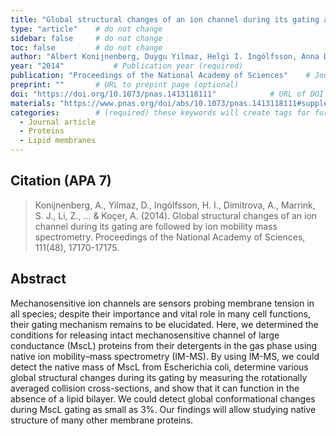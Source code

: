 ```yaml
---
title: "Global structural changes of an ion channel during its gating are followed by ion mobility mass spectrometry"          # Paper title (required)
type: "article"    # do not change
sidebar: false     # do not change
toc: false         # do not change
author: "Albert Konijnenberg, Duygu Yilmaz, Helgi I. Ingólfsson, Anna Dimitrova, Siewert J. Marrink, Zhuolun Li, Catherine Vénien-Bryan, Frank Sobott, and Armağan Koçer"         # Paper authors (required)
year: "2014"           # Publication year (required)
publication: "Proceedings of the National Academy of Sciences"    # Journal or similar (required)
preprint: ""       # URL to prepint page (optional)  
doi: "https://doi.org/10.1073/pnas.1413118111"            # URL of DOI (required)  
materials: "https://www.pnas.org/doi/abs/10.1073/pnas.1413118111#supplementary-materials"      # URL to suplementary info (optional)
categories:        # (required) these keywords will create tags for further filtering. 
  - Journal article
  - Proteins
  - Lipid membranes
---
```


<!-- 
The info below is just an example. 

Both fields are required and they have to be replaced with the respective info for each paper. 

Please notice the `> ` symbol before the citation, it gives it additional styling.  
-->

## Citation (APA 7)      

> Konijnenberg, A., Yilmaz, D., Ingólfsson, H. I., Dimitrova, A., Marrink, S. J., Li, Z., ... & Koçer, A. (2014). Global structural changes of an ion channel during its gating are followed by ion mobility mass spectrometry. Proceedings of the National Academy of Sciences, 111(48), 17170-17175.

## Abstract

Mechanosensitive ion channels are sensors probing membrane tension in all species; despite their importance and vital role in many cell functions, their gating mechanism remains to be elucidated. Here, we determined the conditions for releasing intact mechanosensitive channel of large conductance (MscL) proteins from their detergents in the gas phase using native ion mobility–mass spectrometry (IM-MS). By using IM-MS, we could detect the native mass of MscL from Escherichia coli, determine various global structural changes during its gating by measuring the rotationally averaged collision cross-sections, and show that it can function in the absence of a lipid bilayer. We could detect global conformational changes during MscL gating as small as 3%. Our findings will allow studying native structure of many other membrane proteins.